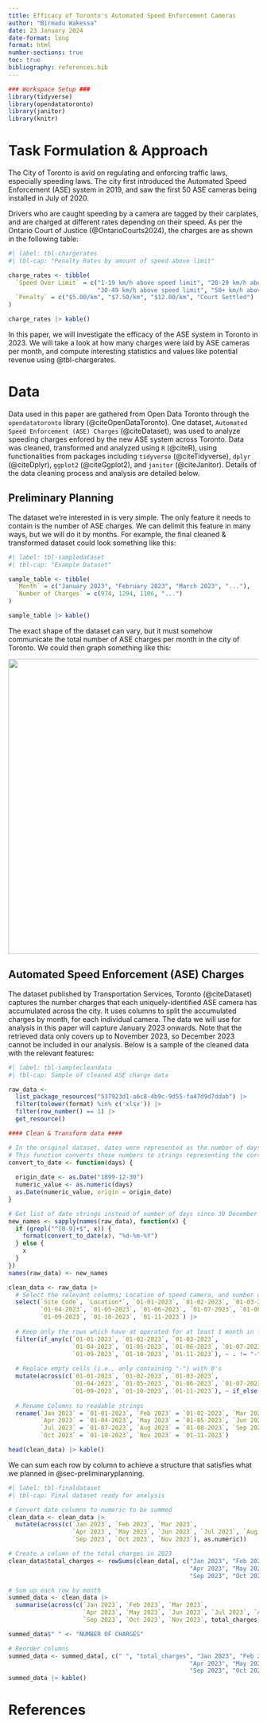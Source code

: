 ```yaml
---
title: Efficacy of Toronto's Automated Speed Enforcement Cameras
author: "Birmadu Wakessa"
date: 23 January 2024
date-format: long
format: html
number-sections: true
toc: true
bibliography: references.bib
---
```


```r
### Workspace Setup ###
library(tidyverse)
library(opendatatoronto)
library(janitor)
library(knitr)
```

# Task Formulation & Approach

The City of Toronto is avid on regulating and enforcing traffic laws, especially speeding laws. The city first introduced the Automated Speed Enforcement (ASE) system in 2019, and saw the first 50 ASE cameras being installed in July of 2020.

Drivers who are caught speeding by a camera are tagged by their carplates, and are charged at different rates depending on their speed. As per the Ontario Court of Justice (@OntarioCourts2024), the charges are as shown in the following table:

```r
#| label: tbl-chargerates
#| tbl-cap: "Penalty Rates by amount of speed above limit"

charge_rates <- tibble(
  `Speed Over Limit` = c("1-19 km/h above speed limit", "20-29 km/h above speed limit",
                         "30-49 km/h above speed limit", "50+ km/h above speed limit"),
  `Penalty` = c("$5.00/km", "$7.50/km", "$12.00/km", "Court Settled")
)

charge_rates |> kable()
```

In this paper, we will investigate the efficacy of the ASE system in Toronto in 2023. We will take a look at how many charges were laid by ASE cameras per month, and compute interesting statistics and values like potential revenue using @tbl-chargerates.

# Data {#sec-data}

Data used in this paper are gathered from Open Data Toronto through the `opendatatoronto` library (@citeOpenDataToronto). One dataset, `Automated Speed Enforcement (ASE) Charges` (@citeDataset), was used to analyze speeding charges enfored by the new ASE system across Toronto. Data was cleaned, transformed and analyzed using `R` (@citeR), using functionalities from packages including `tidyverse` (@citeTidyverse), `dplyr` (@citeDplyr), `ggplot2` (@citeGgplot2), and `janitor` (@citeJanitor). Details of the data cleaning process and analysis are detailed below.

## Preliminary Planning {#sec-preliminaryplanning}

The dataset we're interested in is very simple. The only feature it needs to contain is the number of ASE charges. We can delimit this feature in many ways, but we will do it by months. For example, the final cleaned & transformed dataset could look something like this:

```r
#| label: tbl-sampledataset
#| tbl-cap: "Example Dataset"

sample_table <- tibble(
  `Month` = c("January 2023", "February 2023", "March 2023", "..."),
  `Number of Charges` = c(974, 1294, 1106, "...")
)

sample_table |> kable()
```

The exact shape of the dataset can vary, but it must somehow communicate the total number of ASE charges per month in the city of Toronto. We could then graph something like this:

![](images/histogram_sketch-01.png){width="593"}

## Automated Speed Enforcement (ASE) Charges {#sec-asecharges}

The dataset published by Transportation Services, Toronto (@citeDataset) captures the number charges that each uniquely-identified ASE camera has accumulated across the city. It uses columns to split the accumulated charges by month, for each individual camera. The data we will use for analysis in this paper will capture January 2023 onwards. Note that the retrieved data only covers up to November 2023, so December 2023 cannot be included in our analysis. Below is a sample of the cleaned data with the relevant features:

```r
#| label: tbl-samplecleandata
#| tbl-cap: Sample of cleaned ASE charge data

raw_data <- 
  list_package_resources("537923d1-a6c8-4b9c-9d55-fa47d9d7ddab") |>
  filter(tolower(format) %in% c('xlsx')) |>
  filter(row_number() == 1) |>
  get_resource()

#### Clean & Transform data ####

# In the original dataset, dates were represented as the number of days since 30 December 1899.
# This function converts those numbers to strings representing the corresponding date
convert_to_date <- function(days) {
  
  origin_date <- as.Date("1899-12-30")
  numeric_value <- as.numeric(days)
  as.Date(numeric_value, origin = origin_date)
}

# Get list of date strings instead of number of days since 30 December 1899
new_names <- sapply(names(raw_data), function(x) { 
  if (grepl("^[0-9]+$", x)) {
    format(convert_to_date(x), "%d-%m-%Y")
  } else {
    x
  }
})
names(raw_data) <- new_names

clean_data <- raw_data |>
  # Select the relevant columns; Location of speed camera, and number of charges accumulated each month
  select(`Site Code`, `Location*`, `01-01-2023`, `01-02-2023`, `01-03-2023`,
         `01-04-2023`, `01-05-2023`, `01-06-2023`, `01-07-2023`, `01-08-2023`,
         `01-09-2023`, `01-10-2023`, `01-11-2023`) |>
  
  # Keep only the rows which have at operated for at least 1 month in from January to November 2023
  filter(if_any(c(`01-01-2023`, `01-02-2023`, `01-03-2023`,
                  `01-04-2023`, `01-05-2023`, `01-06-2023`, `01-07-2023`, `01-08-2023`,
                  `01-09-2023`, `01-10-2023`, `01-11-2023`), ~ . != "-")) |>
  
  # Replace empty cells (i.e., only containing "-") with 0's
  mutate(across(c(`01-01-2023`, `01-02-2023`, `01-03-2023`,
                  `01-04-2023`, `01-05-2023`, `01-06-2023`, `01-07-2023`, `01-08-2023`,
                  `01-09-2023`, `01-10-2023`, `01-11-2023`), ~ if_else(. == "-", "0", .))) |>
  
  # Rename Columns to readable strings
  rename(`Jan 2023` = `01-01-2023`, `Feb 2023` = `01-02-2023`, `Mar 2023` = `01-03-2023`, 
         `Apr 2023` = `01-04-2023`, `May 2023` = `01-05-2023`, `Jun 2023` = `01-06-2023`, 
         `Jul 2023` = `01-07-2023`, `Aug 2023` = `01-08-2023`, `Sep 2023` = `01-09-2023`, 
         `Oct 2023` = `01-10-2023`, `Nov 2023` = `01-11-2023`)

head(clean_data) |> kable()
```

We can sum each row by column to achieve a structure that satisfies what we planned in @sec-preliminaryplanning.

```r
#| label: tbl-finaldataset
#| tbl-cap: Final dataset ready for analysis

# Convert date columns to numeric to be summed 
clean_data <- clean_data |>
  mutate(across(c(`Jan 2023`, `Feb 2023`, `Mar 2023`,
                  `Apr 2023`, `May 2023`, `Jun 2023`, `Jul 2023`, `Aug 2023`,
                  `Sep 2023`, `Oct 2023`, `Nov 2023`), as.numeric))

# Create a column of the total charges in 2023
clean_data$total_charges <- rowSums(clean_data[, c("Jan 2023", "Feb 2023", "Mar 2023",
                                                   "Apr 2023", "May 2023", "Jun 2023", "Jul 2023", "Aug 2023",
                                                   "Sep 2023", "Oct 2023", "Nov 2023")], na.rm = TRUE)

# Sum up each row by month
summed_data <- clean_data |>
  summarise(across(c(`Jan 2023`, `Feb 2023`, `Mar 2023`,
                     `Apr 2023`, `May 2023`, `Jun 2023`, `Jul 2023`, `Aug 2023`,
                     `Sep 2023`, `Oct 2023`, `Nov 2023`, total_charges), sum, na.rm = TRUE))

summed_data$" " <- "NUMBER OF CHARGES"

# Reorder columns
summed_data <- summed_data[, c(" ", "total_charges", "Jan 2023", "Feb 2023", "Mar 2023",
                                                   "Apr 2023", "May 2023", "Jun 2023", "Jul 2023", "Aug 2023",
                                                   "Sep 2023", "Oct 2023", "Nov 2023")]
summed_data |> kable()
```

\newpage

# References {#sec-references}
